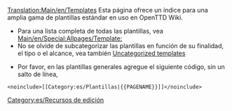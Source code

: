 [[Translation:Main/en/Templates]]
Esta página ofrece un índice para una amplia gama de plantillas estándar en uso en OpenTTD Wiki.
* Para una lista completa de todas las plantillas, vea [[Main/en/Special:Allpages/Template:]]
* No se olvide de subcategorizar las plantillas en función de su finalidad, el tipo o el alcance, vea también [[Main/en/Special:Uncategorizedtemplates|Uncategorized templates]]

* Por favor, en las plantillas generales agregue el siguiente código, sin un salto de línea,
<pre>
<noinclude>[[Category:es/Plantillas|{{PAGENAME}}]]</noinclude>
</pre>

[[Category:es/Recursos de edición]]